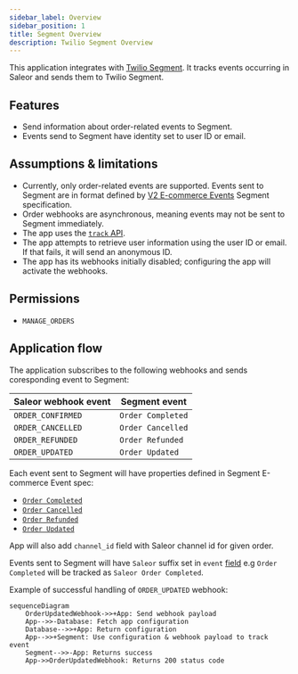 ```yaml
---
sidebar_label: Overview
sidebar_position: 1
title: Segment Overview
description: Twilio Segment Overview
---
```



<AppMetadata
  minSaleorVersion="3.20"
  githubUrl="https://github.com/saleor/apps/tree/main/apps/segment"
/>

This application integrates with [Twilio Segment](https://segment.com/). It tracks events occurring in Saleor and sends them to Twilio Segment.

## Features

- Send information about order-related events to Segment.
- Events send to Segment have identity set to user ID or email.

## Assumptions & limitations

-  Currently, only order-related events are supported. Events sent to Segment are in format defined by [V2 E-commerce Events](https://segment.com/docs/connections/spec/ecommerce/v2/) Segment specification.
-  Order webhooks are asynchronous, meaning events may not be sent to Segment immediately.  
-  The app uses the [`track` API](https://segment.com/docs/connections/sources/catalog/libraries/server/node/#track). 
-  The app attempts to retrieve user information using the user ID or email. If that fails, it will send an anonymous ID.  
-  The app has its webhooks initially disabled; configuring the app will activate the webhooks.  

## Permissions

- `MANAGE_ORDERS`

## Application flow

The application subscribes to the following webhooks and sends coresponding event to Segment:

| Saleor webhook event      | Segment event     |
| ------------------------- | ----------------- |
| `ORDER_CONFIRMED`         | `Order Completed` |
| `ORDER_CANCELLED`         | `Order Cancelled` |
| `ORDER_REFUNDED`          | `Order Refunded`  |
| `ORDER_UPDATED`           | `Order Updated`   |
  

Each event sent to Segment will have properties defined in Segment E-commerce Event spec:

* [`Order Completed`](https://segment.com/docs/connections/spec/ecommerce/v2/#order-completed)
* [`Order Cancelled`](https://segment.com/docs/connections/spec/ecommerce/v2/#order-cancelled)
* [`Order Refunded`](https://segment.com/docs/connections/spec/ecommerce/v2/#order-refunded)
* [`Order Updated`](https://segment.com/docs/connections/spec/ecommerce/v2/#order-updated)

App will also add `channel_id` field with Saleor channel id for given order.

Events sent to Segment will have `Saleor` suffix set in `event` [field](https://segment.com/docs/connections/spec/track/#event) e.g `Order Completed` will be tracked as `Saleor Order Completed`.


Example of successful handling of `ORDER_UPDATED` webhook:

```mermaid
sequenceDiagram
    OrderUpdatedWebhook->>+App: Send webhook payload
    App-->>-Database: Fetch app configuration
    Database-->>+App: Return configuration
    App-->>+Segment: Use configuration & webhook payload to track event
    Segment-->>-App: Returns success
    App->>OrderUpdatedWebhook: Returns 200 status code
```
